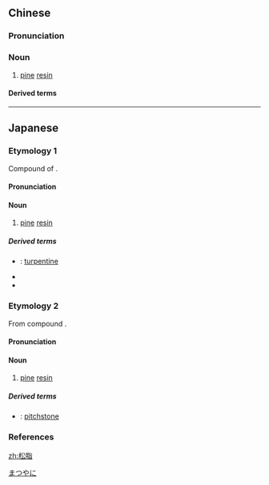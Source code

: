 ==Chinese==
{{zh-forms}}

===Pronunciation===
{{zh-pron
|m=sōngzhī
|c=cung4 zi1
|cat=n
}}

===Noun===
{{zh-noun}}

# [[pine]] [[resin]]

====Derived terms====
{{zh-der|松脂油|松脂岩:[[pitchstone]]}}

{{zh-cat|Pines}}

----

==Japanese==
{{wikipedia|lang=ja}}

===Etymology 1===
{{ja-kanjitab|まつ|やに|yomi=k}}
Compound of {{compound|松|tr1=matsu|t1=pine|脂|tr2=yani|t2=resin|lang=ja|sort=まつやに}}.

====Pronunciation====
{{ja-pron|yomi=k|まつやに|acc=0|acc_ref=DJR,NHK}}

====Noun====
{{ja-noun|まつやに}}

# [[pine]] [[resin]]

=====Derived terms=====
{{der-top}}
* {{ja-r|松脂油|まつやにあぶら}}: [[turpentine]]
* {{ja-r|松脂石鹸|まつやにせっけん}}
* {{ja-r|松脂蝋燭|まつやにろうそく}}
{{der-bottom}}

===Etymology 2===
{{ja-kanjitab|しょう|し|yomi=o}}
From {{etyl|ltc|ja|sort=しょうし}} compound {{m|zh|松脂|tr=zjowng tsyij|lit=pine + resin}}.

====Pronunciation====
{{ja-pron|yomi=o|しょうし|acc=1|acc_ref=DJR}}

====Noun====
{{ja-noun|しょうし}}

# [[pine]] [[resin]]

=====Derived terms=====
{{der-top}}
* {{ja-r|松脂岩|しょうしがん}}: [[pitchstone]]
{{der-bottom}}

===References===
<references/>

[[Category:ja:Pines|まつやに]]

[[zh:松脂]]